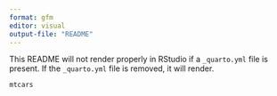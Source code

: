 ```yaml
---
format: gfm
editor: visual
output-file: "README"
---
```


This README will not render properly in RStudio if a `_quarto.yml` file is present. If the `_quarto.yml` file is removed, it will render.

```r
mtcars
```
